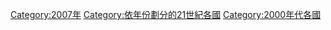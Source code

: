 [[Category:2007年|Category:2007年]]
[[Category:依年份劃分的21世紀各國|Category:依年份劃分的21世紀各國]]
[[Category:2000年代各國|Category:2000年代各國]]